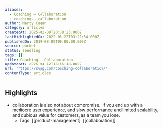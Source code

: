 ```yaml
---
aliases:
  - Coaching – Collaboration
  - coaching-–-collaboration
author: Marty Cagan
category: articles
createdAt: 2025-02-09T20:38:23.000Z
lastHighlightedOn: 2022-05-22T03:21:54.000Z
publishedOn: 2019-08-09T00:00:00.000Z
source: pocket
status: seedling
tags: []
title: Coaching – Collaboration
updatedAt: 2025-04-12T15:55:18.000Z
url: 'https://svpg.com/coaching-collaboration/'
contentType: articles
---
```

## Highlights

- collaboration is also not about compromise.  If you end up with a mediocre user experience, and slow performance and limited scalability, and dubious value for customers, as a team you lose.
    - Tags: [[product-management]] [[collaboration]]
